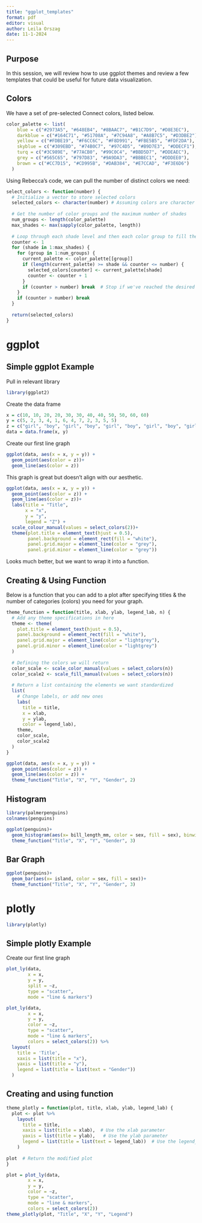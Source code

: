 ```yaml
---
title: "ggplot_templates"
format: pdf
editor: visual
author: Leila Orszag
date: 11-1-2024
---
```


## Purpose

In this session, we will review how to use ggplot themes and review a few templates that could be useful for future data visualization. 

## Colors

We have a set of pre-selected Connect colors, listed below.

```r
color_palette <- list(
    blue = c("#2973A5", "#648EB4", "#8BAAC7", "#B1C7D9", "#D8E3EC"),
    darkblue = c("#164C71", "#51708A", "#7C94A8", "#A8B7C5", "#D3DBE2"),
    yellow = c("#FDBE19", "#F6CC6C", "#F8D991", "#FBE5B5", "#FDF2DA"),
    skyblue = c("#309EBD", "#74B0C7", "#97C4D5", "#B9D7E3", "#DDECF1"),
    turq = c("#3C989E", "#77ACB0", "#99C0C4", "#BBD5D7", "#DDEAEC"),
    grey = c("#565C65", "#797D83", "#9A9DA3", "#BBBEC1", "#DDDEE0"),
    brown = c("#CC7D15", "#CD995B", "#DAB384", "#E7CCAD", "#F3E6D6")
  )
```

Using Rebecca's code, we can pull the number of distinct colors we need:

```r
select_colors <- function(number) {
  # Initialize a vector to store selected colors
  selected_colors <- character(number) # Assuming colors are character strings
  
  # Get the number of color groups and the maximum number of shades
  num_groups <- length(color_palette)
  max_shades <- max(sapply(color_palette, length))
  
  # Loop through each shade level and then each color group to fill the selected_colors
  counter <- 1
  for (shade in 1:max_shades) {
    for (group in 1:num_groups) {
      current_palette <- color_palette[[group]]
      if (length(current_palette) >= shade && counter <= number) {
        selected_colors[counter] <- current_palette[shade]
        counter <- counter + 1
      }
      if (counter > number) break  # Stop if we've reached the desired number
    }
    if (counter > number) break
  }
  
  return(selected_colors)
}
```

# ggplot
## Simple ggplot Example
Pull in relevant library
```r
library(ggplot2)
```

Create the data frame
```r
x = c(10, 10, 20, 20, 30, 30, 40, 40, 50, 50, 60, 60)
y = c(5, 2, 3, 4, 1, 6, 4, 7, 2, 3, 5, 5)
z = c("girl", "boy", "girl", "boy", "girl", "boy", "girl", "boy", "girl", "boy", "girl", "boy")
data = data.frame(x, y)
```

Create our first line graph
```r
ggplot(data, aes(x = x, y = y)) + 
  geom_point(aes(color = z))+
  geom_line(aes(color = z))
```
This graph is great but doesn't align with our aesthetic.


```r
ggplot(data, aes(x = x, y = y)) + 
  geom_point(aes(color = z)) +
  geom_line(aes(color = z))+
  labs(title = "Title",
       x = "x",
       y = "y", 
       legend = "Z") +
  scale_colour_manual(values = select_colors(2))+
  theme(plot.title = element_text(hjust = 0.5), 
        panel.background = element_rect(fill = "white"),
        panel.grid.major = element_line(color = "grey"),
        panel.grid.minor = element_line(color = "grey"))
```
Looks much better, but we want to wrap it into a function.

## Creating & Using Function
Below is a function that you can add to a plot after specifying titles & the number of categories (colors) you need for your graph.
```r
theme_function = function(title, xlab, ylab, legend_lab, n) {
  # Add any theme specifications in here
  theme <- theme(
    plot.title = element_text(hjust = 0.5),
    panel.background = element_rect(fill = "white"),
    panel.grid.major = element_line(color = "lightgrey"),
    panel.grid.minor = element_line(color = "lightgrey")
  )
  
  # Defining the colors we will return
  color_scale <- scale_color_manual(values = select_colors(n))
  color_scale2 <- scale_fill_manual(values = select_colors(n))
  
  # Return a list containing the elements we want standardized
  list(
    # Change labels, or add new ones
    labs(
      title = title,
      x = xlab,
      y = ylab,
      color = legend_lab),
    theme, 
    color_scale,
    color_scale2
  )
}
```


```r
ggplot(data, aes(x = x, y = y)) + 
  geom_point(aes(color = z)) +
  geom_line(aes(color = z)) +
  theme_function("Title", "X", "Y", "Gender", 2)
```

## Histogram
```r
library(palmerpenguins)
colnames(penguins)
```

```r
ggplot(penguins)+
  geom_histogram(aes(x= bill_length_mm, color = sex, fill = sex), binwidth = 1)+
  theme_function("Title", "X", "Y", "Gender", 3)
```
## Bar Graph
```r
ggplot(penguins)+
  geom_bar(aes(x= island, color = sex, fill = sex))+
  theme_function("Title", "X", "Y", "Gender", 3)
```

# plotly
```r
library(plotly)
```

## Simple plotly Example
Create our first line graph
```r
plot_ly(data, 
        x = x, 
        y = y, 
        split = ~z, 
        type = "scatter", 
        mode = "line & markers")
```

```r
plot_ly(data, 
        x = x, 
        y = y, 
        color = ~z, 
        type = "scatter", 
        mode = "line & markers",
        colors = select_colors(2)) %>%
  layout(
    title = 'Title',
    xaxis = list(title = "x"),
    yaxis = list(title = "y"),
    legend = list(title = list(text = "Gender"))
  )
```

## Creating and using function
```r
theme_plotly = function(plot, title, xlab, ylab, legend_lab) {
  plot <- plot %>%  
    layout(
      title = title,
      xaxis = list(title = xlab),  # Use the xlab parameter
      yaxis = list(title = ylab),   # Use the ylab parameter
      legend = list(title = list(text = legend_lab))  # Use the legend_lab parameter
    )
  
plot  # Return the modified plot
}
```


```r
plot = plot_ly(data, 
        x = x, 
        y = y, 
        color = ~z, 
        type = "scatter", 
        mode = "line & markers",
        colors = select_colors(2))
theme_plotly(plot, "Title", "X", "Y", "Legend")
```

